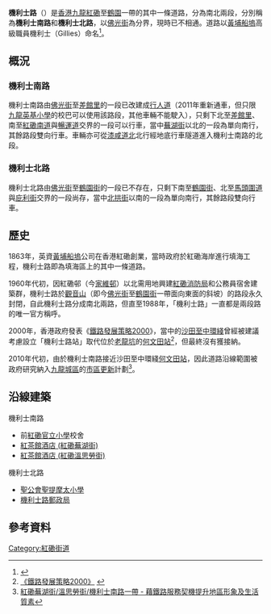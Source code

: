 {{not|機利士街|機利文街}}
{{Infobox Hong Kong Road
|中文街道名稱    = 機利士南路
|英文街道名稱    = Gillies Avenue South
|圖片            = File:Gillies Avenue South.JPG
|圖片說明        =
|路段總長度      = 0.4
|車速限制        = 
|行車線數量      = 3至4
|所在地區        = [[九龍|九龍]][[九龍城區|九龍城區]][[紅磡|紅磡]]
|起點            = [[佛光街|佛光街]]
|終點            = [[紅磡南道|紅磡南道]]與[[暢運道|暢運道]]交界
|道路命名日期    = 約1863年
|通車日期        = 約1863年
}}
{{Infobox Hong Kong Road
|中文街道名稱    = 機利士北路
|英文街道名稱    = Gillies Avenue North
|圖片            = File:Gillies Avenue North (full view).JPG
|圖片說明        =
|路段總長度      = 0.2
|車速限制        = 
|行車線數量      = 2
|所在地區        = [[九龍|九龍]][[九龍城區|九龍城區]][[鶴園|鶴園]]
|起點            = [[馬頭圍道|馬頭圍道]]與[[庇利街|庇利街]]交界
|終點            = [[鶴園街|鶴園街]]
|道路命名日期    = 約1863年
|通車日期        = 約1863年
}}
'''機利士路'''（{{lang-en|Gillies Avenue}}）是[[香港|香港]][[九龍|九龍]][[紅磡|紅磡]]至[[鶴園|鶴園]]一帶的其中一條道路，分為南北兩段，分別稱為'''機利士南路'''和'''機利士北路'''，以[[佛光街|佛光街]]為分界，現時已不相通。道路以[[黃埔船塢|黃埔船塢]]高級職員機利士（Gillies）命名<ref>{{Cite web |url=http://www.hk-place.com/view.php?id=330 |title=香港地方 ：道路名稱(五)英官員命名道路 |access-date=2014-06-12 |archive-url=https://web.archive.org/web/20071224163439/http://www.hk-place.com/view.php?id=330 |archive-date=2007-12-24 |dead-url=yes }}</ref>。

==概況==
===機利士南路===
機利士南路由[[佛光街|佛光街]]至[[差館里|差館里]]的一段已改建成[[行人道|行人道]]（2011年重新通車，但只限[[九龍英基小學|九龍英基小學]]的校巴可以使用該路段，其他車輛不能駛入），只剩下北至[[差館里|差館里]]、南至[[紅磡南道|紅磡南道]]與[[暢運道|暢運道]]交界的一段可以行車，當中[[蕪湖街|蕪湖街]]以北的一段為單向南行，其餘路段雙向行車。車輛亦可從[[漆咸道北|漆咸道北]]北行經地底行車隧道進入機利士南路的北段。

===機利士北路===
機利士北路由[[佛光街|佛光街]]至[[鶴園街|鶴園街]]的一段已不存在，只剩下南至[[鶴園街|鶴園街]]、北至[[馬頭圍道|馬頭圍道]]與[[庇利街|庇利街]]交界的一段尚存，當中[[北拱街|北拱街]]以南的一段為單向南行，其餘路段雙向行車。

==歷史==
1863年，英資[[黃埔船塢|黃埔船塢]]公司在香港紅磡創業，當時政府於紅磡海岸進行填海工程，機利士路即為填海區上的其中一條道路。

1960年代初，因紅磡邨（今[[家維邨|家維邨]]）以北需用地興建[[紅磡消防局|紅磡消防局]]和公務員宿舍建築群，機利士路於[[觀音山_(紅磡)|觀音山]]（即今[[佛光街|佛光街]]至[[鶴園街|鶴園街]]一帶面向東面的斜坡）的路段永久封閉，自此機利士路分成南北兩路，但直至1988年，「機利士路」一直都是兩段路的唯一官方稱呼。

2000年，香港政府發表《[[鐵路發展策略2000|鐵路發展策略2000]]》，當中的[[沙田至中環綫|沙田至中環綫]]曾經被建議考慮設立「機利士路站」取代位於[[老龍坑|老龍坑]]的[[何文田站|何文田站]]<ref>[http://www.hyd.gov.hk/chi/public/publications/rds/index.htm 《鐵路發展策略2000》] {{webarchive|url=https://web.archive.org/web/20120506044719/http://www.hyd.gov.hk/chi/public/publications/rds/index.htm |date=2012-05-06 }}</ref>，但最終沒有獲接納。

2010年代初，由於機利士南路接近沙田至中環綫[[何文田站|何文田站]]，因此道路沿線範圍被政府研究納入[[九龍城區|九龍城區]]的[[市區更新|市區更新]]計劃<ref>[http://www.kcrenewal.hk/index.php?option=com_content&view=article&id=126&Itemid=37&lang=zh 紅磡蕪湖街/溫思勞街/機利士南路一帶 - 藉鐵路服務契機提升地區形象及生活質素]{{Dead link|date=2020年5月 |bot=InternetArchiveBot |fix-attempted=yes }}</ref>。

==沿線建築==
;機利士南路
*前[[紅磡官立小學|紅磡官立小學]]校舍
*[[紅茶館酒店|紅茶館酒店 (紅磡蕪湖街)]]
*[[紅茶館酒店_(紅磡溫思勞街)|紅茶館酒店 (紅磡溫思勞街)]]

;機利士北路
*[[聖公會聖提摩太小學|聖公會聖提摩太小學]]
*[[機利士路郵政局|機利士路郵政局]]

==參考資料==
{{reflist}}


[[Category:紅磡街道|Category:紅磡街道]]